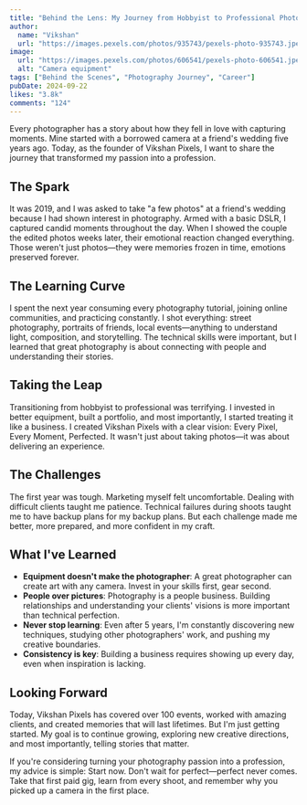 ```yaml
---
title: "Behind the Lens: My Journey from Hobbyist to Professional Photographer"
author:
  name: "Vikshan"
  url: "https://images.pexels.com/photos/935743/pexels-photo-935743.jpeg?auto=compress&cs=tinysrgb&w=1260&h=750&dpr=2"
image:
  url: "https://images.pexels.com/photos/606541/pexels-photo-606541.jpeg?auto=compress&cs=tinysrgb&w=1260&h=750&dpr=2"
  alt: "Camera equipment"
tags: ["Behind the Scenes", "Photography Journey", "Career"]
pubDate: 2024-09-22
likes: "3.8k"
comments: "124"
---
```


Every photographer has a story about how they fell in love with capturing moments. Mine started with
a borrowed camera at a friend's wedding five years ago. Today, as the founder of Vikshan Pixels, I
want to share the journey that transformed my passion into a profession.

## The Spark

It was 2019, and I was asked to take "a few photos" at a friend's wedding because I had shown
interest in photography. Armed with a basic DSLR, I captured candid moments throughout the day. When
I showed the couple the edited photos weeks later, their emotional reaction changed everything.
Those weren't just photos—they were memories frozen in time, emotions preserved forever.

## The Learning Curve

I spent the next year consuming every photography tutorial, joining online communities, and
practicing constantly. I shot everything: street photography, portraits of friends, local
events—anything to understand light, composition, and storytelling. The technical skills were
important, but I learned that great photography is about connecting with people and understanding
their stories.

## Taking the Leap

Transitioning from hobbyist to professional was terrifying. I invested in better equipment, built a
portfolio, and most importantly, I started treating it like a business. I created Vikshan Pixels
with a clear vision: Every Pixel, Every Moment, Perfected. It wasn't just about taking photos—it was
about delivering an experience.

## The Challenges

The first year was tough. Marketing myself felt uncomfortable. Dealing with difficult clients taught
me patience. Technical failures during shoots taught me to have backup plans for my backup plans.
But each challenge made me better, more prepared, and more confident in my craft.

## What I've Learned

- **Equipment doesn't make the photographer**: A great photographer can create art with any camera.
  Invest in your skills first, gear second.
- **People over pictures**: Photography is a people business. Building relationships and
  understanding your clients' visions is more important than technical perfection.
- **Never stop learning**: Even after 5 years, I'm constantly discovering new techniques, studying
  other photographers' work, and pushing my creative boundaries.
- **Consistency is key**: Building a business requires showing up every day, even when inspiration
  is lacking.

## Looking Forward

Today, Vikshan Pixels has covered over 100 events, worked with amazing clients, and created memories
that will last lifetimes. But I'm just getting started. My goal is to continue growing, exploring
new creative directions, and most importantly, telling stories that matter.

If you're considering turning your photography passion into a profession, my advice is simple: Start
now. Don't wait for perfect—perfect never comes. Take that first paid gig, learn from every shoot,
and remember why you picked up a camera in the first place.
